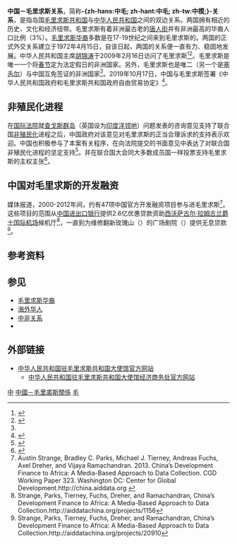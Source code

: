 {{not|中華民國與模里西斯關係}}
{{Dablink|關於其他「中」字國家與「毛」字國家（陸港澳星馬譯名）的外交關係，詳見'''[[中毛關係|中毛關係 (消歧義)]]'''。}}

{{Infobox Bilateral relations|中国－毛里求斯|China|Mauritius|filetype=png|envoytitle1=[[中国驻毛里求斯大使列表|大使]]|envoy1=[[朱立英|朱立英]]|envoytitle2=[[毛里求斯驻华大使列表|大使]]|envoy2=[[王纯万|王纯万]]<ref>{{cite web |title = 驻华大使到任顺序及递交国书日期 |url = https://www.mfa.gov.cn/web/lbfw_673061/fgzl_673083/202201/t20220114_10495616.shtml |publisher = 中华人民共和国外交部 |access-date = 2022-05-21 |archive-date = 2022-02-15 |archive-url = https://web.archive.org/web/20220215180551/https://www.mfa.gov.cn/web/lbfw_673061/fgzl_673083/202201/t20220114_10495616.shtml }}</ref>|mission1=[[中国驻毛里求斯大使馆|中国驻毛里求斯大使馆]]|mission2=[[毛里求斯驻华大使馆|毛里求斯驻华大使馆]]}}

'''中国－毛里求斯关系'''，简称'''-{zh-hans:中毛; zh-hant:中毛; zh-tw:中模;}-关系'''，是指岛国[[毛里求斯共和国|毛里求斯共和国]]与[[中华人民共和国|中华人民共和国]]之间的双边关系。两国拥有相近的历史、文化和经济纽带。毛里求斯有着非洲最古老的[[唐人街|唐人街]]并有非洲最高的华裔人口比例（3%）。[[毛里求斯华裔|毛里求斯华裔]]多数是在17-19世纪之间来到毛里求斯的。两国的正式外交关系建立于1972年4月15日，自该日起，两国的关系便一直有力、稳固地发展。中华人民共和国主席[[胡锦涛|胡锦涛]]于2009年2月16日访问了毛里求斯<ref name="GOV">{{cite web | url=http://www.gov.mu/portal/site/Mainhomepage/menuitem.a42b24128104d9845dabddd154508a0c/?content_id=6651f7691ae5f110VgnVCM1000000a04a8c0RCRD | title=Mauritius and China consolidate friendly ties | publisher=Government of Mauritius | date=10 February 2009 | accessdate=November 16, 2012 | deadurl=yes | archiveurl=https://web.archive.org/web/20121115044959/http://www.gov.mu/portal/site/Mainhomepage/menuitem.a42b24128104d9845dabddd154508a0c/?content_id=6651f7691ae5f110VgnVCM1000000a04a8c0RCRD | archivedate=2012年11月15日 }}</ref><ref name="PRC">{{cite web|url=http://www.fmprc.gov.cn/mfa_chn/gjhdq_603914/gj_603916/fz_605026/1206_605874/sbgx_605878/|title=中国同毛里求斯的关系|publisher=中华人民共和国外交部|accessdate=2014-09-20|archive-date=2013-10-29|archive-url=https://web.archive.org/web/20131029045255/http://www.fmprc.gov.cn/mfa_chn/gjhdq_603914/gj_603916/fz_605026/1206_605874/sbgx_605878/|dead-url=no}}</ref>。毛里求斯是唯一一个将[[春节|春节]]定为法定假日的非洲国家。另外，毛里求斯也是唯二（另一个是[[塞舌尔|塞舌尔]]）与中国互免签证的非洲国家<ref name="PRC" />。2019年10月17日，中国与毛里求斯签署《中华人民共和国政府和毛里求斯共和国政府自由贸易协定》<ref>{{cite news |title=中国与毛里求斯签署自由贸易协定 |url=http://www.mofcom.gov.cn/article/ae/ai/201910/20191002905159.shtml |accessdate=2021-01-06 |archive-date=2021-01-08 |archive-url=https://web.archive.org/web/20210108131544/http://www.mofcom.gov.cn/article/ae/ai/201910/20191002905159.shtml |dead-url=no }}</ref>。

== 非殖民化进程 ==
在[[国际法院|国际法院]]就[[查戈斯群岛|查戈斯群岛]]（英国设为[[英属印度洋领地|印度洋领地]]）问题发表的咨询意见支持了联合国[[非殖民化|非殖民化]]进程之后，中国政府对该意见对毛里求斯的正当合理诉求的支持表示欢迎。中国也积极参与了本案有关程序，在向法院提交的书面意见中表达了对联合国非殖民化进程的坚定支持<ref>{{cite web |title=中方：坚定支持联合国非殖民化进程 |url=https://www.chinanews.com/gn/2019/02-27/8766581.shtml |website=中新网 |access-date=2021-03-14 |archive-date=2019-02-28 |archive-url=https://web.archive.org/web/20190228134509/http://www.chinanews.com/gn/2019/02-27/8766581.shtml }}</ref>。并在联合国大会同大多数成员国一样投票支持毛里求斯的主权主张<ref>{{cite web |title=UK loses Chagos Islands vote |url=https://news.un.org/en/story/2019/05/1039011 |website=UN |access-date=2021-03-14 |archive-date=2020-10-26 |archive-url=https://web.archive.org/web/20201026131104/https://news.un.org/en/story/2019/05/1039011 }}</ref>。

== 中国对毛里求斯的开发融资 ==
媒体报道，2000-2012年间，约有47项中国官方开发融资项目参与进毛里求斯<ref>Austin Strange, Bradley C. Parks, Michael J. Tierney, Andreas Fuchs, Axel Dreher, and Vijaya Ramachandran. 2013. China’s Development Finance to Africa: A Media-Based Approach to Data Collection. CGD Working Paper 323. Washington DC: Center for Global Development.http://china.aiddata.org {{Wayback|url=development.http://china.aiddata.org/ |date=20210212040345 }}</ref>。这些项目的范围从[[中国进出口银行|中国进出口银行]]提供2.6亿优惠贷款资助[[西沃萨古尔·拉姆古兰爵士国际机场|西沃萨古尔·拉姆古兰爵士国际机场]]候机厅<ref>Strange, Parks, Tierney, Fuchs, Dreher, and Ramachandran, China’s Development Finance to Africa: A Media-Based Approach to Data Collection.http://aiddatachina.org/projects/1156{{dead link|date=2017年11月 |bot=InternetArchiveBot |fix-attempted=yes }}</ref>，一直到为维修翻新玫瑰山（{{lang|en|Rose-Hill}}）的广场剧院（{{lang|en|Plaza Theatre}}）提供无息贷款<ref>Strange, Parks, Tierney, Fuchs, Dreher, and Ramachandran, China’s Development Finance to Africa: A Media-Based Approach to Data Collection.http://aiddatachina.org/projects/20910{{dead link|date=2017年11月 |bot=InternetArchiveBot |fix-attempted=yes }}</ref>。

== 参考资料 ==
{{Reflist}}

== 参见 ==
{{Portal box|國際關係|中國|中華人民共和國|模里西斯|非洲|image4=Flag of Mauritius.svg}}
*[[毛里求斯华裔|毛里求斯华裔]]
*[[海外华人|海外华人]]
*[[中非关系|中非关系]]
*{{link-en|毛里求斯外交|Foreign relations of Mauritius}}

== 外部链接 ==
* [http://mu.china-embassy.gov.cn/chn/ 中华人民共和国驻毛里求斯共和国大使馆官方网站]{{zh-hans icon}}{{en icon}}{{fr icon}}
** [http://mu.mofcom.gov.cn/ 中华人民共和国驻毛里求斯共和国大使馆经济商务处官方网站] {{Wayback|url=http://mu.mofcom.gov.cn/ |date=20170705021813 }}{{zh-hans icon}}

{{中華人民共和國外交}}
{{毛里裘斯外交}}
[[Category:毛里裘斯雙邊關係|中]]
[[Category:中國－毛里裘斯關係|]]
[[Category:中非關係|毛]]